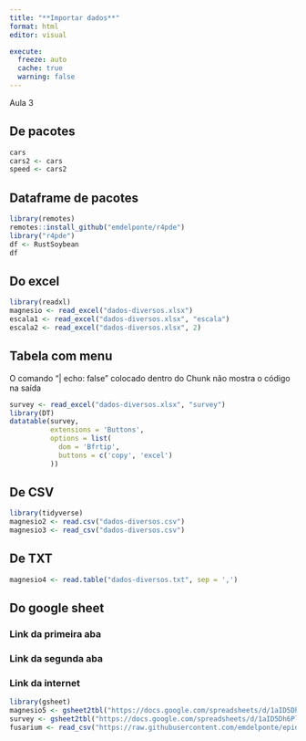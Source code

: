 ```yaml
---
title: "**Importar dados**"
format: html
editor: visual

execute: 
  freeze: auto
  cache: true
  warning: false
---
```


Aula 3

## De pacotes

```r
cars
cars2 <- cars
speed <- cars2

```

## Dataframe de pacotes

```r
library(remotes)
remotes::install_github("emdelponte/r4pde")
library("r4pde")
df <- RustSoybean
df
```

## Do excel

```r
library(readxl)
magnesio <- read_excel("dados-diversos.xlsx")
escala1 <- read_excel("dados-diversos.xlsx", "escala")
escala2 <- read_excel("dados-diversos.xlsx", 2)

```

## Tabela com menu

O comando "\| echo: false" colocado dentro do Chunk não mostra o código na saída

```r
survey <- read_excel("dados-diversos.xlsx", "survey")
library(DT)
datatable(survey,
          extensions = 'Buttons',
          options = list(
            dom = 'Bfrtip',
            buttons = c('copy', 'excel')
          ))
```

## De CSV

```r
library(tidyverse)
magnesio2 <- read.csv("dados-diversos.csv")
magnesio3 <- read_csv("dados-diversos.csv")
```

## De TXT

```r
magnesio4 <- read.table("dados-diversos.txt", sep = ',')

```

## Do google sheet

### Link da primeira aba

### Link da segunda aba

### Link da internet

```r
library(gsheet)
magnesio5 <- gsheet2tbl("https://docs.google.com/spreadsheets/d/1aID5Dh6PlBVCKzU1j7k-WA6zuWQWE2NhtWEgdJtt5iA/edit#gid=921203844")
survey <- gsheet2tbl("https://docs.google.com/spreadsheets/d/1aID5Dh6PlBVCKzU1j7k-WA6zuWQWE2NhtWEgdJtt5iA/edit#gid=366054269")
fusarium <- read_csv("https://raw.githubusercontent.com/emdelponte/epidemiology-R/main/data/fusarium_banana.csv")
```
